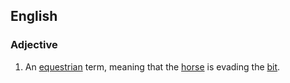 ==English==

===Adjective===
{{head|en|adjective|head=[[behind]] the [[bit]]}}

# {{idiomatic|equine}} An [[equestrian]] term, meaning that the [[horse]] is evading the [[bit]].